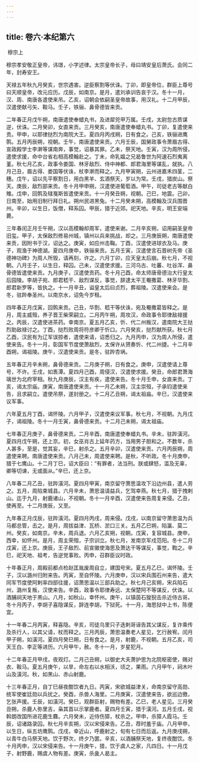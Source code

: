 ```yaml
---
---
---
```

title: 卷六·本纪第六
---

 穆宗上

穆宗孝安敬正皇帝，讳璟，小字述律。太宗皇帝长子，母曰靖安皇后萧氏。会同二年，封寿安王。

天禄五年秋九月癸亥，世宗遇害。逆臣察割等伏诛。丁卯，即皇帝位，群臣上尊号曰天顺皇帝，改元应历。戊辰，如南京。是月，遣刘承训告哀于汉。冬十一月，汉、周、南唐各遣使来吊。乙亥，诏朝会依嗣圣皇帝故事，用汉礼。十二月甲辰，汉遣使献弓矢、鞍马。壬子，铁骊、鼻骨德皆来贡。

二年春正月戊午朔，南唐遣使奉蜡丸书，及进犀兕甲万属。壬戌，太尉忽古质谋逆，伏诛。二月癸卯，女直来贡。三月癸亥，南唐遣使奉蜡丸书。丁卯，复遣使来贡。甲申，以耶律挞烈为南院大王。夏四月丙戌朔，日有食之。己亥，铁骊进鹰鹘。五月丙辰朔，视朝。壬午，南唐遣使来贡。六月壬辰，国舅政事令萧眉古得、宣政殿学士李澣等谋南奔，事觉，诏暴其罪。乙未，祭天地。壬寅，汉为周所侵，遣使求援，命中台省右相高模翰赴之。丁未，命乳媪之兄曷鲁世为阿速石烈夷离堇。秋七月乙亥，政事令娄国、林牙敌烈、侍中神都、郎君海里等谋乱，就执。八月己丑，眉古得、娄国等伏诛，杖李澣而释之。九月甲寅朔，云州进嘉禾四茎，二穗。戊午，诏以先平察割日，用白黑羊、玄酒祭天，岁以为常。壬戌，猎炭山。祭天。庚辰，敌烈部来贡。冬十月甲申朔，汉遣使进葡萄酒。甲午，司徒老古等献白雉。戊申，回鹘及辖戛斯皆遣使来贡。十一月癸丑朔，视朝。己巳，地震。己卯，日南至，始用旧制行拜日礼。朔州民进黑兔。十二月癸未朔，高模翰及汉兵围晋州。辛卯，以生日，饭僧，释系囚。甲辰，猎于近郊。祀天地。辛亥，明王安端薨。

三年春闰正月壬午朔，汉以高模翰却周军，遣使来谢。二月辛亥朔，诏用嗣圣皇帝旧玺。甲子，太保敌烈修易州城，镇州以兵来挑战，却之。三月庚辰朔，南唐遣使来贡，因附书于汉，诏达之。庚寅，如应州击鞠。丁酉，汉遣使进球衣及马。庚子，观渔于神德湖。夏四月庚申，铁骊来贡。五月壬寅，汉遣使言石晋树先帝《圣德神功碑》为周人所毁，请再刻，许之。六月丁卯，应天皇太后崩。秋七月，不视朝。八月壬子，以生日，释囚。己未，汉遣使求援。三河乌古、吐蕃、吐谷浑、鼻骨德皆遣使来贡。九月庚子，汉遣使贡药。冬十月己酉，命太师唐骨德治大行皇太后园陵。李胡子宛、郎君嵇干、敌烈谋反，事觉，辞逮太平王罨撒葛、林牙华割、郎君新罗等，皆执之。十一月辛丑，谥皇太后曰贞烈，葬祖陵。汉遣使来会。是冬，驻跸奉圣州。以南京水，诏免今岁租。

四年春正月戊寅，回鹘来贡。己丑，华割、嵇干等伏诛，宛及罨撒葛皆释之。是月，周主威殂，养子晋王柴荣嗣立。二月丙午朔，周攻汉，命政事令耶律敌禄援之。丙辰，汉遣使进茶药。幸南京。夏五月乙亥，忻、代二州叛汉，遣南院大王挞烈助敌禄讨之。丁酉，挞烈败周将符彦卿于忻口。六月癸亥，挞烈献所获。秋七月乙酉，汉民有为辽军误掠者，遣使来请，诏悉归之。九月丙申，汉为周人所侵，遣使来告。冬十一月，彰国军节度使萧敌烈，太保许从赟奏忻、代二州捷。十二月辛酉朔，谒祖陵。庚午，汉遣使来贡。是冬，驻跸杏埚。

五年春正月辛未朔，鼻骨德来贡。二月庚子朔，日有食之。庚申，汉遣使请上尊号，不许。壬戌，如褭潭。夏四月己酉，周侵汉，汉遣使求援。癸丑，命郎君萧海璃世为北府宰相。秋九月庚辰，汉主有疾，遣使来告。冬十月壬申，女直来贡。丁亥，谒太宗庙。庚寅，南唐遣使来贡。十一月乙未朔，汉主崇殂，子承钧遣使来告，且求嗣立。遣使吊祭，遂封册之。十二月乙丑朔，谒太祖庙。辛巳，汉遣使来议军事。

六年夏五月丁酉，谒怀陵。六月甲子，汉遣使来议军事。秋七月，不视朝。九月戊子，谒祖陵。冬十一月壬寅，鼻骨德来贡。十二月己未朔，谒太祖庙。

七年春正月庚子，鼻骨德来贡。二月辛酉，南唐遣使奉蜡丸书。辛未，驻跸潢河。夏四月戊午朔，还上京。初，女巫肖古上延年药方，当用男子胆和之。不数年，杀人甚多，至是，觉其妄，辛巳，射杀之。五月辛卯，汉遣使来贡。六月丙辰朔，周遣使来聘。南唐遣使来贡。八月己未，周遣使来聘。是秋，不听政。冬十月庚申，猎于七鹰山。十二月丁巳，诏大臣曰：“有罪者，法当刑。朕或肆怒，滥及无辜，卿等切谏，无或面从。”辛巳，还上京。

八年春二月乙丑，驻跸潢河。夏四月甲寅，南京留守萧思温攻下沿边州县，遣人劳之。五月，周陷束城县。六月辛未，萧思温请益兵，乞驾幸燕。秋七月，猎于拽剌山。迄于九月，射鹿诸山，不视朝。冬十一月辛酉，汉遣使来告周复来侵。乙丑，使再至。十二月庚辰，又至。

九年春正月戊辰，驻跸潢河。夏四月丙戌，周来侵。戊戌，以南京留守萧思温为兵马都总管，击之。是月，周拔益津、瓦桥、淤口三关。五月乙巳朔，陷瀛、莫二州。癸亥，如南京。辛未，周兵退。六月乙亥朔，视朝。戊寅，复容城县。庚申，西幸，如怀州。是月，周主荣殂，子宗训立。秋七月，发南京军戍范阳。冬十二月戊寅，还上京。庚辰，王子敌烈、前宣徽使海思及萧达干等谋反，事觉，鞫之。辛巳，祀天地、祖考，告逆党事败。丙申，召群臣议时政。

十年春正月，周殿前都点检赵匡胤废周自立，建国号宋。夏五月乙巳，谒怀陵。壬子，汉以潞州归附来告。丙寅，至自怀陵。六月庚申，汉以宋兵围石州来告，遣大同军节度使阿剌率四部往援，诏萧思温以三部兵助之。秋七月己亥朔，宋兵陷石州，潞州复叛，汉使来告。辛酉，政事令耶律寿远、太保楚阿不等谋反，伏诛。以酒脯祠天地于黑山。八月，如秋山，幸怀州。庚午，以镇茵石狻猊击杀近侍古哥。冬十月丙子，李胡子喜隐谋反，辞连李胡，下狱死。十一月，海思狱中上书，陈便宜。

十一年春二月丙寅，释喜隐。辛亥，司徒乌里只子迭剌哥诬告其父谋反，复诈乘传及杀行人，以其父请，杖而释之。三月丙辰，萧思温奏老人星见，乞行赦宥。闰月甲子朔，如潢河。夏四月癸巳朔，日有食之。是月，射鹿，不视朝。五月乙亥，司天王白、李正等进历。六月甲午，赦。冬十一月，岁星犯月。

十二年春正月甲戌，夜观灯。二月己丑朔，以御史大夫萧护思为北院枢密使，赐对衣、鞍马。夏五月庚午，以旱，命左右以水相沃，顷之，果雨。六月甲午，祠木叶山及潢河。秋，如黑山、赤山射鹿。

十三年春正月，自丁巳昼夜酣饮者九日。丙寅，宋欲城益津关，命南京留守高勋、统军使崔廷勋以兵扰之。癸酉，杀兽人海里。二月庚寅，汉遣使来告，欲巡边徼，乞张声援。壬辰，如潢河。癸巳，观群臣射，赐物有差。乙巳，老人星见。三月癸丑朔，杀鹿人弥里吉，枭其首以示掌鹿者。夏四月壬寅，猎于潢河。五月壬戌，视斡朗改国所进花鹿生麛。六月癸未，近侍伤獐，杖杀之。甲申，杀獐人霞马。壬辰，诏诸路录囚。秋七月辛亥朔，汉以宋侵来告。乙丑，荐时羞于庙。八月甲申，以生日，纵五坊鹰鹘。戊戌，幸近山，呼鹿射之，旬有七日而后返。九月庚戌朔，以青牛白马祭天地。饮于野次，终夕乃罢。辛亥，以酒脯祭天地，复终夜酣饮。冬十月丙申，汉以宋侵来告。十一月庚午，猎，饮于虞人之家，凡四日。十一月戊子，射野鹿，赐虞人物有差。庚寅，杀彘人曷主。

